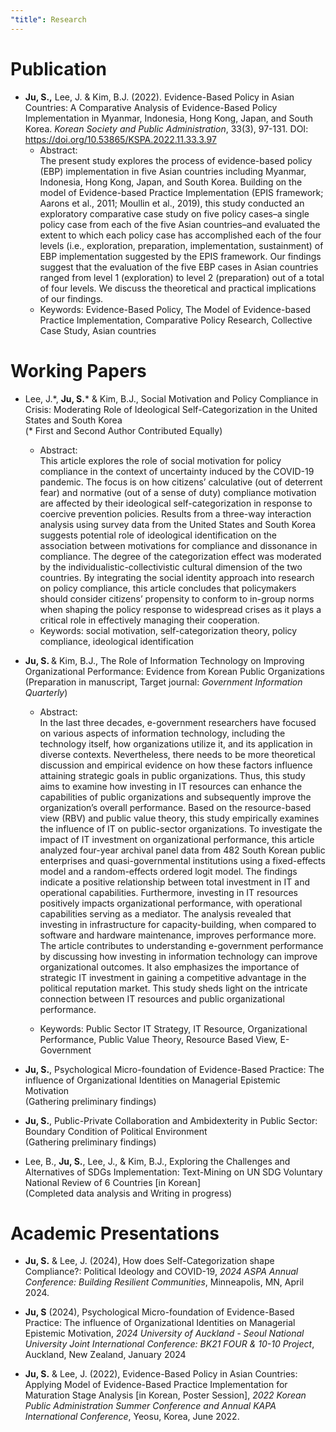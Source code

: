 ```yaml
---
"title": Research
---
```


# Publication

::: justify
-  **Ju, S.,** Lee, J. & Kim, B.J. (2022). Evidence-Based Policy in Asian Countries: A Comparative Analysis of Evidence-Based Policy Implementation in Myanmar, Indonesia, Hong Kong, Japan, and South Korea. *Korean Society and Public Administration*, 33(3), 97-131. DOI: <https://doi.org/10.53865/KSPA.2022.11.33.3.97>
    -   Abstract: <br> The present study explores the process of evidence-based policy (EBP) implementation in five Asian countries including Myanmar, Indonesia, Hong Kong, Japan, and South Korea. Building on the model of Evidence-based Practice Implementation (EPIS framework; Aarons et al., 2011; Moullin et al., 2019), this study conducted an exploratory comparative case study on five policy cases--a single policy case from each of the five Asian countries--and evaluated the extent to which each policy case has accomplished each of the four levels (i.e., exploration, preparation, implementation, sustainment) of EBP implementation suggested by the EPIS framework. Our findings suggest that the evaluation of the five EBP cases in Asian countries ranged from level 1 (exploration) to level 2 (preparation) out of a total of four levels. We discuss the theoretical and practical implications of our findings.
    - Keywords: Evidence-Based Policy, The Model of Evidence-based Practice Implementation, Comparative Policy
Research, Collective Case Study, Asian countries 
:::

# Working Papers

::: justify
- Lee, J.\*, **Ju, S.**\* & Kim, B.J., Social Motivation and Policy Compliance in Crisis: Moderating Role of Ideological Self-Categorization in the United States and South Korea <br>
(\* First and Second Author Contributed Equally)
    - Abstract: <br> This article explores the role of social motivation for policy compliance in the context of uncertainty induced by the COVID-19 pandemic. The focus is on how citizens' calculative (out of deterrent fear) and normative (out of a sense of duty) compliance motivation are affected by their ideological self-categorization in response to coercive prevention policies. Results from a three-way interaction analysis using survey data from the United States and South Korea suggests potential role of ideological identification on the association between motivations for compliance and dissonance in compliance. The degree of the categorization effect was moderated by the individualistic-collectivistic cultural dimension of the two countries. By integrating the social identity approach into research on policy compliance, this article concludes that policymakers should consider citizens' propensity to conform to in-group norms when shaping the policy response to widespread crises as it plays a critical role in effectively managing their cooperation.
    - Keywords: social motivation, self-categorization theory, policy compliance, ideological identification
    
    
- **Ju, S. **& Kim, B.J., The Role of Information Technology on Improving Organizational Performance: Evidence from Korean Public Organizations <br>
(Preparation in manuscript, Target journal: *Government Information Quarterly*)  
    - Abstract: <br> In the last three decades, e-government researchers have focused on various aspects of information technology, including the technology itself, how organizations utilize it, and its application in diverse contexts. Nevertheless, there needs to be more theoretical discussion and empirical evidence on how these factors influence attaining strategic goals in public organizations. Thus, this study aims to examine how investing in IT resources can enhance the capabilities of public organizations and subsequently improve the organization's overall performance. Based on the resource-based view (RBV) and public value theory, this study empirically examines the influence of IT on public-sector organizations. To investigate the impact of IT investment on organizational performance, this article analyzed four-year archival panel data from 482 South Korean public enterprises and quasi-governmental institutions using a fixed-effects model and a random-effects ordered logit model. The findings indicate a positive relationship between total investment in IT and operational capabilities. Furthermore, investing in IT resources positively impacts organizational performance, with operational capabilities serving as a mediator. The analysis revealed that investing in infrastructure for capacity-building, when compared to software and hardware maintenance, improves performance more. The article contributes to understanding e-government performance by discussing how investing in information technology can improve organizational outcomes. It also emphasizes the importance of strategic IT investment in gaining a competitive advantage in the political reputation market. This study sheds light on the intricate connection between IT resources and public organizational performance.
    
    - Keywords: Public Sector IT Strategy, IT Resource, Organizational Performance, Public Value Theory, Resource Based View, E-Government
    
- **Ju, S.**, Psychological Micro-foundation of Evidence-Based Practice: The influence of Organizational Identities on Managerial Epistemic Motivation <br>
(Gathering preliminary findings) <br>

- **Ju, S.**, Public-Private Collaboration and Ambidexterity in Public Sector: Boundary Condition of Political Environment <br>
(Gathering preliminary findings) <br>

- Lee, B., **Ju, S.**, Lee, J., & Kim, B.J., Exploring the Challenges and Alternatives of SDGs Implementation:
Text-Mining on UN SDG Voluntary National Review of 6 Countries [in Korean] <br>
(Completed data analysis and Writing in progress)<br>
:::

# Academic Presentations

::: justify
- **Ju, S.** & Lee, J. (2024), How does Self-Categorization shape Compliance?: Political Ideology and COVID-19, *2024 ASPA Annual Conference: Building Resilient Communities*, Minneapolis, MN, April 2024.

- **Ju, S** (2024), Psychological Micro-foundation of Evidence-Based Practice: The influence of Organizational Identities on Managerial Epistemic Motivation, *2024 University of Auckland - Seoul National University Joint International Conference: BK21 FOUR \& 10-10 Project*, Auckland, New Zealand, January 2024

-  **Ju, S.** & Lee, J. (2022), Evidence-Based Policy in Asian Countries: Applying Model of Evidence-Based Practice Implementation for Maturation Stage Analysis \[in Korean, Poster Session\], *2022 Korean Public Administration Summer Conference and Annual KAPA International Conference*, Yeosu, Korea, June 2022.
:::

